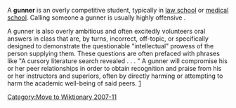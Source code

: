 {{Mergeto|Student#Other terms|date=November 2007}}
A '''gunner''' is an overly competitive student, typically in [[law school]] or [[medical school]].  Calling someone a gunner is usually highly offensive {{Fact|date=October 2007}}.

A gunner is also overly ambitious and often excitedly volunteers oral answers in class that are, by turns, incorrect, off-topic, or specifically designed to demonstrate the questionable "intellectual" prowess of the person supplying them. These questions are often prefaced with phrases like "A cursory literature search revealed . . . " A gunner will compromise his or her peer relationships in order to obtain recognition and praise from his or her instructors and superiors, often by directly harming or attempting to harm the academic well-being of said peers. [http://politedissent.com/archives/113]<br>

[[Category:Move to Wiktionary 2007-11]]